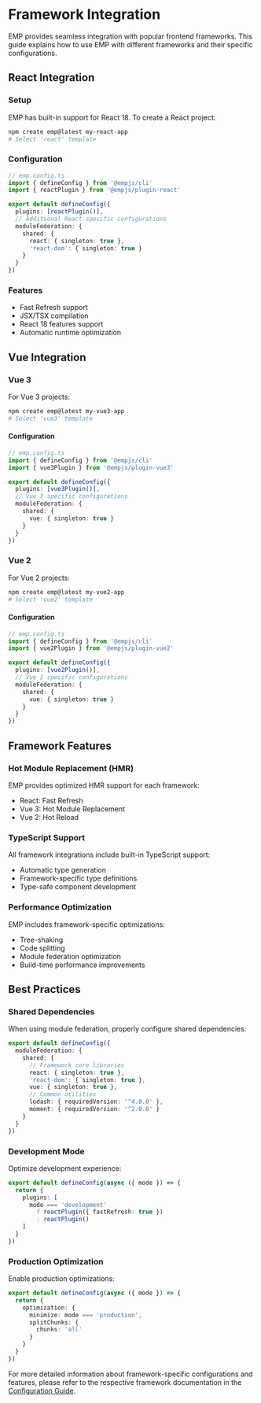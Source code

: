 # Framework Integration

EMP provides seamless integration with popular frontend frameworks. This guide explains how to use EMP with different frameworks and their specific configurations.

## React Integration

### Setup

EMP has built-in support for React 18. To create a React project:

```bash
npm create emp@latest my-react-app
# Select 'react' template
```

### Configuration

```typescript
// emp.config.ts
import { defineConfig } from '@empjs/cli'
import { reactPlugin } from '@empjs/plugin-react'

export default defineConfig({
  plugins: [reactPlugin()],
  // Additional React-specific configurations
  moduleFederation: {
    shared: {
      react: { singleton: true },
      'react-dom': { singleton: true }
    }
  }
})
```

### Features

- Fast Refresh support
- JSX/TSX compilation
- React 18 features support
- Automatic runtime optimization

## Vue Integration

### Vue 3

For Vue 3 projects:

```bash
npm create emp@latest my-vue3-app
# Select 'vue3' template
```

#### Configuration

```typescript
// emp.config.ts
import { defineConfig } from '@empjs/cli'
import { vue3Plugin } from '@empjs/plugin-vue3'

export default defineConfig({
  plugins: [vue3Plugin()],
  // Vue 3 specific configurations
  moduleFederation: {
    shared: {
      vue: { singleton: true }
    }
  }
})
```

### Vue 2

For Vue 2 projects:

```bash
npm create emp@latest my-vue2-app
# Select 'vue2' template
```

#### Configuration

```typescript
// emp.config.ts
import { defineConfig } from '@empjs/cli'
import { vue2Plugin } from '@empjs/plugin-vue2'

export default defineConfig({
  plugins: [vue2Plugin()],
  // Vue 2 specific configurations
  moduleFederation: {
    shared: {
      vue: { singleton: true }
    }
  }
})
```

## Framework Features

### Hot Module Replacement (HMR)

EMP provides optimized HMR support for each framework:

- React: Fast Refresh
- Vue 3: Hot Module Replacement
- Vue 2: Hot Reload

### TypeScript Support

All framework integrations include built-in TypeScript support:

- Automatic type generation
- Framework-specific type definitions
- Type-safe component development

### Performance Optimization

EMP includes framework-specific optimizations:

- Tree-shaking
- Code splitting
- Module federation optimization
- Build-time performance improvements

## Best Practices

### Shared Dependencies

When using module federation, properly configure shared dependencies:

```typescript
export default defineConfig({
  moduleFederation: {
    shared: {
      // Framework core libraries
      react: { singleton: true },
      'react-dom': { singleton: true },
      vue: { singleton: true },
      // Common utilities
      lodash: { requiredVersion: '^4.0.0' },
      moment: { requiredVersion: '^2.0.0' }
    }
  }
})
```

### Development Mode

Optimize development experience:

```typescript
export default defineConfig(async ({ mode }) => {
  return {
    plugins: [
      mode === 'development' 
        ? reactPlugin({ fastRefresh: true })
        : reactPlugin()
    ]
  }
})
```

### Production Optimization

Enable production optimizations:

```typescript
export default defineConfig(async ({ mode }) => {
  return {
    optimization: {
      minimize: mode === 'production',
      splitChunks: {
        chunks: 'all'
      }
    }
  }
})
```

For more detailed information about framework-specific configurations and features, please refer to the respective framework documentation in the [Configuration Guide](../config/index.mdx).